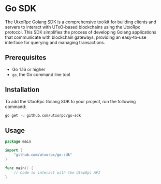 # Go SDK

The UtxoRpc Golang SDK is a comprehensive toolkit for building clients and servers to interact with UTxO-based blockchains using the UtxoRpc protocol. This SDK simplifies the process of developing Golang applications that communicate with blockchain gateways, providing an easy-to-use interface for querying and managing transactions.

## Prerequisites

- Go 1.16 or higher
- `go`, the Go command line tool

## Installation

To add the UtxoRpc Golang SDK to your project, run the following command:

```bash
go get -u github.com/utxorpc/go-sdk
```

## Usage

```go
package main

import (
	"github.com/utxorpc/go-sdk"
)

func main() {
	// Code to interact with the UtxoRpc API
}
```
